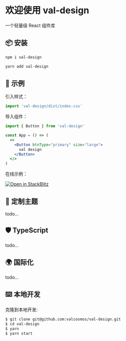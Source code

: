 
<Meta title="val-design/Introduction" />

# 欢迎使用 val-design

一个轻量级 React 组件库

## 📦 安装

```bash
npm i val-design
```

```bash
yarn add val-design
```

## 🔨 示例

引入样式：

```jsx
import 'val-design/dist/index.css'
```

导入组件：

```jsx
import { Button } from 'val-design'

const App = () => (
  <>
    <Button btnType="primary" size="large">
      val design
    </Button>
  </>
)
```

在线示例：

[![Open in StackBlitz](https://developer.stackblitz.com/img/open_in_stackblitz.svg)](https://stackblitz.com/edit/vitejs-vite-jvn7fm?file=src%2FApp.jsx)

## 🌈 定制主题

todo...

## 🛡 TypeScript

todo...

## 🌍 国际化

todo...

## ⌨️ 本地开发

克隆到本地开发:

```bash
$ git clone git@github.com:valcosmos/val-design.git
$ cd val-design
$ yarn
$ yarn start
```
